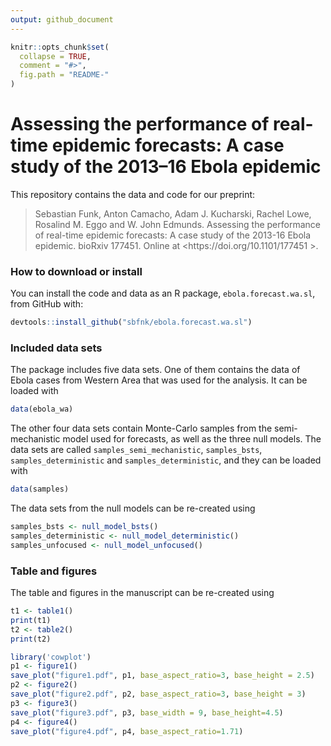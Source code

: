 ```yaml
---
output: github_document
---
```


<!-- README.md is generated from README.Rmd. Please edit that file -->

```r
knitr::opts_chunk$set(
  collapse = TRUE,
  comment = "#>",
  fig.path = "README-"
)
```

# Assessing the performance of real-time epidemic forecasts: A case study of the 2013--16 Ebola epidemic

This repository contains the data and code for our preprint:

> Sebastian Funk, Anton Camacho, Adam J. Kucharski, Rachel Lowe, Rosalind M. Eggo and W. John Edmunds. Assessing the performance of real-time epidemic forecasts: A case study of the 2013-16 Ebola epidemic. bioRxiv 177451. Online at <https://doi.org/10.1101/177451 >.


### How to download or install

You can install the code and data as an R package, `ebola.forecast.wa.sl`, from GitHub with:

```r
devtools::install_github("sbfnk/ebola.forecast.wa.sl")
```

### Included data sets

The package includes five data sets. One of them contains the data of Ebola cases from Western Area that was used for the analysis. It can be loaded with

```r
data(ebola_wa)
```

The other four data sets contain Monte-Carlo samples from the semi-mechanistic model used for forecasts, as well as the three null models. The data sets are called `samples_semi_mechanistic`, `samples_bsts`, `samples_deterministic` and `samples_deterministic`, and they can be loaded with

```r
data(samples)
```

The data sets from the null models can be re-created using

```r
samples_bsts <- null_model_bsts()
samples_deterministic <- null_model_deterministic()
samples_unfocused <- null_model_unfocused()
```

### Table and figures

The table and figures in the manuscript can be re-created using

```r
t1 <- table1()
print(t1)
t2 <- table2()
print(t2)

library('cowplot')
p1 <- figure1()
save_plot("figure1.pdf", p1, base_aspect_ratio=3, base_height = 2.5)
p2 <- figure2()
save_plot("figure2.pdf", p2, base_aspect_ratio=3, base_height = 3)
p3 <- figure3()
save_plot("figure3.pdf", p3, base_width = 9, base_height=4.5)
p4 <- figure4()
save_plot("figure4.pdf", p4, base_aspect_ratio=1.71)
```
